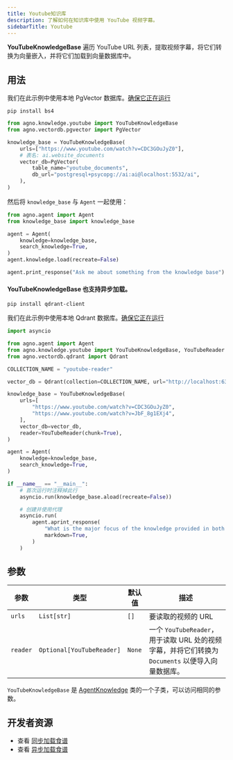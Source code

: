 ```yaml
---
title: Youtube知识库
description: 了解如何在知识库中使用 YouTube 视频字幕。
sidebarTitle: Youtube
---
```


**YouTubeKnowledgeBase** 遍历 YouTube URL 列表，提取视频字幕，将它们转换为向量嵌入，并将它们加载到向量数据库中。

## 用法

<Note>

我们在此示例中使用本地 PgVector 数据库。[确保它正在运行](http://localhost:3333/vectordb/pgvector)

</Note>

```shell
pip install bs4
```

```python knowledge_base.py
from agno.knowledge.youtube import YouTubeKnowledgeBase
from agno.vectordb.pgvector import PgVector

knowledge_base = YouTubeKnowledgeBase(
    urls=["https://www.youtube.com/watch?v=CDC3GOuJyZ0"],
    # 表名: ai.website_documents
    vector_db=PgVector(
        table_name="youtube_documents",
        db_url="postgresql+psycopg://ai:ai@localhost:5532/ai",
    ),
)
```

然后将 `knowledge_base` 与 `Agent` 一起使用：

```python agent.py
from agno.agent import Agent
from knowledge_base import knowledge_base

agent = Agent(
    knowledge=knowledge_base,
    search_knowledge=True,
)
agent.knowledge.load(recreate=False)

agent.print_response("Ask me about something from the knowledge base")
```

#### YouTubeKnowledgeBase 也支持异步加载。

```shell
pip install qdrant-client
```
我们在此示例中使用本地 Qdrant 数据库。[确保它正在运行](https://docs.agno.com/vectordb/qdrant)

```python async_knowledge_base.py
import asyncio

from agno.agent import Agent
from agno.knowledge.youtube import YouTubeKnowledgeBase, YouTubeReader
from agno.vectordb.qdrant import Qdrant

COLLECTION_NAME = "youtube-reader"

vector_db = Qdrant(collection=COLLECTION_NAME, url="http://localhost:6333")

knowledge_base = YouTubeKnowledgeBase(
    urls=[
        "https://www.youtube.com/watch?v=CDC3GOuJyZ0",
        "https://www.youtube.com/watch?v=JbF_8g1EXj4",
    ],
    vector_db=vector_db,
    reader=YouTubeReader(chunk=True),
)

agent = Agent(
    knowledge=knowledge_base,
    search_knowledge=True,
)

if __name__ == "__main__":
    # 首次运行时注释掉此行
    asyncio.run(knowledge_base.aload(recreate=False))

    # 创建并使用代理
    asyncio.run(
        agent.aprint_response(
            "What is the major focus of the knowledge provided in both the videos, explain briefly.",
            markdown=True,
        )
    )
```


## 参数

| 参数     | 类型                      | 默认值 | 描述                                                                                                                   |
| --------- | -------------------------- | ------- | ---------------------------------------------------------------------------------------------------------------------- |
| `urls`    | `List[str]`                | `[]`    | 要读取的视频的 URL                                                                                                     |
| `reader`  | `Optional[YouTubeReader]` | `None`  | 一个 `YouTubeReader`，用于读取 URL 处的视频字幕，并将它们转换为 `Documents` 以便导入向量数据库。 |

`YouTubeKnowledgeBase` 是 [AgentKnowledge](/reference/knowledge/base) 类的一个子类，可以访问相同的参数。

## 开发者资源

- 查看 [同步加载食谱](https://github.com/agno-agi/agno/blob/main/cookbook/agent_concepts/knowledge/youtube_kb.py)
- 查看 [异步加载食谱](https://github.com/agno-agi/agno/blob/main/cookbook/agent_concepts/knowledge/youtube_kb_async.py)